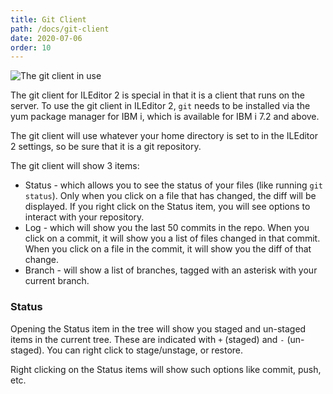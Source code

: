 ```yaml
---
title: Git Client
path: /docs/git-client
date: 2020-07-06
order: 10
---
```


![The git client in use](./git-client.png)

The git client for ILEditor 2 is special in that it is a client that runs on the server. To use the git client in ILEditor 2, `git` needs to be installed via the yum package manager for IBM i, which is available for IBM i 7.2 and above.

The git client will use whatever your home directory is set to in the ILEditor 2 settings, so be sure that it is a git repository.

The git client will show 3 items:

* Status - which allows you to see the status of your files (like running `git status`). Only when you click on a file that has changed, the diff will be displayed. If you right click on the Status item, you will see options to interact with your repository.
* Log - which will show you the last 50 commits in the repo. When you click on a commit, it will show you a list of files changed in that commit. When you click on a file in the commit, it will show you the diff of that change.
* Branch - will show a list of branches, tagged with an asterisk with your current branch.

### Status

Opening the Status item in the tree will show you staged and un-staged items in the current tree. These are indicated with `+` (staged) and `-` (un-staged). You can right click to stage/unstage, or restore.

Right clicking on the Status items will show such options like commit, push, etc.
